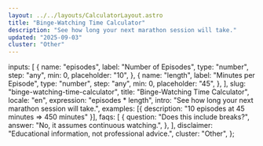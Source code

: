```yaml
---
layout: ../../layouts/CalculatorLayout.astro
title: "Binge-Watching Time Calculator"
description: "See how long your next marathon session will take."
updated: "2025-09-03"
cluster: "Other"
---
```



  inputs: [
    {
      name: "episodes",
      label: "Number of Episodes",
      type: "number",
      step: "any",
      min: 0,
      placeholder: "10",
    },
    {
      name: "length",
      label: "Minutes per Episode",
      type: "number",
      step: "any",
      min: 0,
      placeholder: "45",
    },
  ],
  slug: "binge-watching-time-calculator",
  title: "Binge-Watching Time Calculator",
  locale: "en",
  expression: "episodes * length",
  intro: "See how long your next marathon session will take.",
  examples: [{ description: "10 episodes at 45 minutes ⇒ 450 minutes" }],
  faqs: [
    {
      question: "Does this include breaks?",
      answer: "No, it assumes continuous watching.",
    },
  ],
  disclaimer: "Educational information, not professional advice.",
  cluster: "Other",
};

<Calculator schema={schema} />
